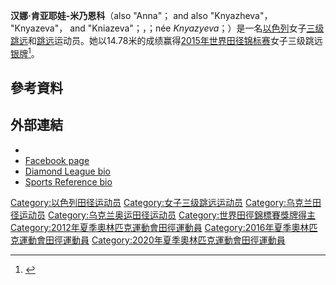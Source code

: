 {{Infobox sportsperson
| name                      = Hanna Knyazyeva
| image                     = Hanna Knyazyeva-Minenko by Augustas Didzgalvis.jpg
| image_size                = 
| alt                       = 
| caption                   = 
| real_name                 = 
| native_name               = 
| native_name_lang          = 
| romanizedname             = 
| english_name              = 
| birth_name                = 
| nickname                  = 
| nationality               = {{ISR}}
| national_team             = 
| ethnicity                 = 
| hometown                  = 
| citizenship               = 
| birth_date                = {{Birth date and age|year=1989|month=9|day=25}}
| birth_place               = {{UKR}}
| death_date                = 
| death_place               = 
| resting_place             = 
| resting_place_coordinates = 
| monuments                 = 
| residence                 = {{UKR}}
| education                 = 
| alma_mater                = 
| occupation                = 
| years_active              = 2004 -
| employer                  = 
| agent                     = 
| height                    = {{height|m=1.78}}
| weight                    = {{weight|kg=61}}
| spouse                    = 
| life_partner              = 
| other_interests           = 
| website                   = 
| module                    = 
| country                   = {{UKR}}
| sport                     = 田徑
| position                  = 
| shoots                    = 
| catches                   = 
| disability                = 
| disability_class          = 
| weight_class              = 
| weight_class_type         = 
| rank                      = 
| event                     = 三級跳遠、跳遠
| event_type                = 
| universityteam            = 
| collegeteam               = 
| league                    = 
| league_type               = 
| club                      = 
| team                      = 
| turnedpro                 = 
| turnedpro_type            = 
| partner                   = 
| former_partner            = 
| coach                     = 
| retired                   = 
| coaching                  = 
| module2                   = 
| worlds                    = 
{{ubl
|'''2008年世界青年田徑錦標賽'''：三級跳遠第四名
|'''2011年夏季世界大學運動會'''：三級跳遠第四名
|'''2013年世界田徑錦標賽'''：三級跳遠第六名
|'''2015年世界田徑錦標賽'''：三級跳遠第二名
|'''2017年世界田徑錦標賽'''：三級跳遠第四名
|'''2017年IAAF鑽石聯賽蘇黎世站'''：三級跳遠第五名
|'''2018年IAAF鑽石聯賽上海站'''：三級跳遠第五名
}}
| regionals                 = 
{{ubl
|'''2005年歐洲青年奧林匹克節'''：三級跳遠第二名
|'''2007年歐洲青年田徑錦標賽'''：三級跳遠第二名
|'''2011年歐洲室內田徑錦標賽'''：三級跳遠第五名
|'''2015年歐洲室內田徑錦標賽'''：三級跳遠第三名
|'''2015年歐洲田徑Team錦標賽（Third League）'''：三級跳遠第一名
|'''2016年歐洲田徑錦標賽'''：三級跳遠第二名
|'''2017年歐洲田徑Team錦標賽（Second League）'''：三級跳遠第一名
}}
| nationals                 = 
{{ubl
|'''2013年Prefontaine經典賽'''：三級跳遠第六名
|'''2013年倫敦大獎賽'''：三級跳遠第三名
|'''2015年Bislett運動會'''：三級跳遠第五名
|'''2016年Copernicus杯'''：三級跳遠第二名
|'''2018年馬德里室內田徑賽'''：三級跳遠第十名
}}
| olympics                  = 
{{ubl
|'''2012年夏季奧林匹克運動會'''：三級跳遠第四名
|'''2016年夏季奧林匹克運動會'''：三級跳遠第五名
}}
| paralympics               = 
| commonwealth              = 
| highestranking            = 
| pb                        = 
{{ubl
|'''三級跳遠'''：14.78公尺（W：-0.1） （2015年）
|'''跳遠'''：6.52公尺（W：+0.4） （2014年）
}}
| medaltemplates            = 
{{MedalCountry|{{UKR}}}}
{{MedalSport|女子田徑}}
{{MedalCompetition|歐洲青年奧林匹克節}}
{{MedalSilver|2005年義大利利尼亞諾薩比亞多羅|三級跳遠}}
{{MedalCompetition|歐洲青年田徑錦標賽}}
{{MedalSilver|2007年荷蘭亨厄洛|三級跳遠}}
{{MedalCountry|{{ISR}}}}
{{MedalSport|女子田徑}}
{{MedalCompetition|倫敦大獎賽}}
{{MedalBronze|2013年英國英格蘭倫敦|三級跳遠}}
{{MedalCompetition|歐洲室內田徑錦標賽}}
{{MedalBronze|2015年捷克共和國布拉格|三級跳遠}}
{{MedalCompetition|歐洲田徑Team錦標賽（Third League）}}
{{MedalBronze|2015年亞塞拜然巴庫|三級跳遠}}
{{MedalCompetition|世界田徑錦標賽}}
{{MedalSilver|2015年中國北京市|三級跳遠}}
{{MedalCompetition|Copernicus杯}}
{{MedalSilver|2016年波蘭Toruń|三級跳遠}}
{{MedalCompetition|歐洲田徑錦標賽}}
{{MedalSilver|2016年荷蘭阿姆斯特丹|三級跳遠}}
{{MedalCompetition|歐洲田徑Team錦標賽（Second League）}}
{{MedalGold|2017年以色列特拉維夫|三級跳遠}}
| show-medals               = 
| medaltemplates-title      = 
| module3                   = 
| updated                   = 2017年10月15日
}}
'''汉娜·肯亚耶娃-米乃恩科'''（also "Anna"； and also "Knyazheva"， "Knyazeva"， and "Kniazeva"；{{lang-ua|Ганна Князєва-Міненко}}，{{lang-he|חנה קנייזבה-מיננקו}}；née ''Knyazyeva''；{{bd|1989年|9月25日||}}）是一名[[以色列|以色列]]女子[[三级跳远|三级跳远]]和[[跳远|跳远]]运动员。她以14.78米的成绩赢得[[2015年世界田径锦标赛|2015年世界田径锦标赛]]女子三级跳远[[银牌|银牌]]<ref>{{Cite web |url=http://media.aws.iaaf.org/competitiondocuments/pdf/4875/AT-TJ-W-f----.RS6.pdf |title=Final results |access-date=2015-09-06 |archive-date=2015-09-30 |archive-url=https://web.archive.org/web/20150930110116/http://media.aws.iaaf.org/competitiondocuments/pdf/4875/AT-TJ-W-f----.RS6.pdf |dead-url=no }}</ref>。

== 參考資料 ==
{{Reflist}}

== 外部連結 ==
*{{IAAF name|209075}}
*[https://www.facebook.com/HannaKnyazyevaMinenko Facebook page] {{Webarchive|url=https://archive.today/20150301073003/https://www.facebook.com/HannaKnyazyevaMinenko |date=2015-03-01 }}
*[http://www.diamondleague.com/athletes/14303717.html Diamond League bio] {{Wayback|url=http://www.diamondleague.com/athletes/14303717.html |date=20210410120142 }}
*[https://web.archive.org/web/20150701053559/http://www.sports-reference.com/olympics/athletes/kn/hanna-kniazeva-1.html Sports Reference bio]
{{DEFAULTSORT:Knyazheva, Hanna}}
[[Category:以色列田径运动员|Category:以色列田径运动员]]
[[Category:女子三级跳远运动员|Category:女子三级跳远运动员]]
[[Category:乌克兰田径运动员|Category:乌克兰田径运动员]]
[[Category:乌克兰奥运田径运动员|Category:乌克兰奥运田径运动员]]
[[Category:世界田徑錦標賽獎牌得主|Category:世界田徑錦標賽獎牌得主]]
[[Category:2012年夏季奧林匹克運動會田徑運動員|Category:2012年夏季奧林匹克運動會田徑運動員]]
[[Category:2016年夏季奧林匹克運動會田徑運動員|Category:2016年夏季奧林匹克運動會田徑運動員]]
[[Category:2020年夏季奧林匹克運動會田徑運動員|Category:2020年夏季奧林匹克運動會田徑運動員]]